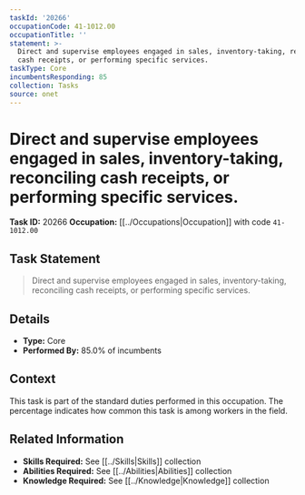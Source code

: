 ```yaml
---
taskId: '20266'
occupationCode: 41-1012.00
occupationTitle: ''
statement: >-
  Direct and supervise employees engaged in sales, inventory-taking, reconciling
  cash receipts, or performing specific services.
taskType: Core
incumbentsResponding: 85
collection: Tasks
source: onet
---
```

# Direct and supervise employees engaged in sales, inventory-taking, reconciling cash receipts, or performing specific services.

**Task ID:** 20266
**Occupation:** [[../Occupations|Occupation]] with code `41-1012.00`

## Task Statement

> Direct and supervise employees engaged in sales, inventory-taking, reconciling cash receipts, or performing specific services.

## Details

- **Type:** Core
- **Performed By:** 85.0% of incumbents

## Context

This task is part of the standard duties performed in this occupation. The percentage indicates how common this task is among workers in the field.

## Related Information

- **Skills Required:** See [[../Skills|Skills]] collection
- **Abilities Required:** See [[../Abilities|Abilities]] collection
- **Knowledge Required:** See [[../Knowledge|Knowledge]] collection
